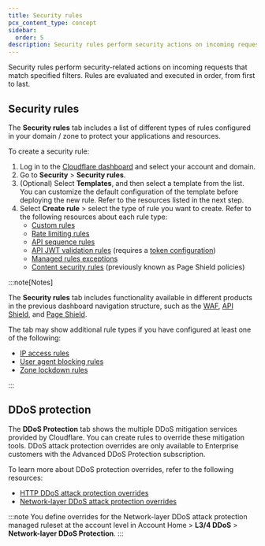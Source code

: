 ```yaml
---
title: Security rules
pcx_content_type: concept
sidebar:
  order: 5
description: Security rules perform security actions on incoming requests that match specified filters.
---
```


Security rules perform security-related actions on incoming requests that match specified filters. Rules are evaluated and executed in order, from first to last.

## Security rules

The **Security rules** tab includes a list of different types of rules configured in your domain / zone to protect your applications and resources.

To create a security rule:

1. Log in to the [Cloudflare dashboard](https://dash.cloudflare.com/) and select your account and domain.
2. Go to **Security** > **Security rules**.
3. (Optional) Select **Templates**, and then select a template from the list. You can customize the default configuration of the template before deploying the new rule. Refer to the resources listed in the next step.
4. Select **Create rule** > select the type of rule you want to create. Refer to the following resources about each rule type:
   - [Custom rules](/waf/custom-rules/create-dashboard/#rule-form)
   - [Rate limiting rules](/waf/rate-limiting-rules/create-zone-dashboard/#rule-form)
   - [API sequence rules](/api-shield/security/sequence-mitigation/#rule-form)
   - [API JWT validation rules](/api-shield/security/jwt-validation/#rule-form) (requires a [token configuration](/security/settings/#all-settings))
   - [Managed rules exceptions](/waf/managed-rules/waf-exceptions/define-dashboard/#2-define-basic-exception-parameters)
   - [Content security rules](/page-shield/policies/create-dashboard/#rule-form) (previously known as Page Shield policies)

:::note[Notes]

The **Security rules** tab includes functionality available in different products in the previous dashboard navigation structure, such as the [WAF](/waf/), [API Shield](/api-shield/), and [Page Shield](/page-shield/).

The tab may show additional rule types if you have configured at least one of the following:

- [IP access rules](/waf/tools/ip-access-rules/)
- [User agent blocking rules](/waf/tools/user-agent-blocking/)
- [Zone lockdown rules](/waf/tools/zone-lockdown/)

:::

## DDoS protection

The **DDoS Protection** tab shows the multiple DDoS mitigation services provided by Cloudflare. You can create rules to override these mitigation tools. DDoS attack protection overrides are only available to Enterprise customers with the Advanced DDoS Protection subscription.

To learn more about DDoS protection overrides, refer to the following resources:

- [HTTP DDoS attack protection overrides](/ddos-protection/managed-rulesets/http/override-expressions/)
- [Network-layer DDoS attack protection overrides](/ddos-protection/managed-rulesets/network/override-expressions/)

:::note
You define overrides for the Network-layer DDoS attack protection managed ruleset at the account level in Account Home > **L3/4 DDoS** > **Network-layer DDoS Protection**.
:::
